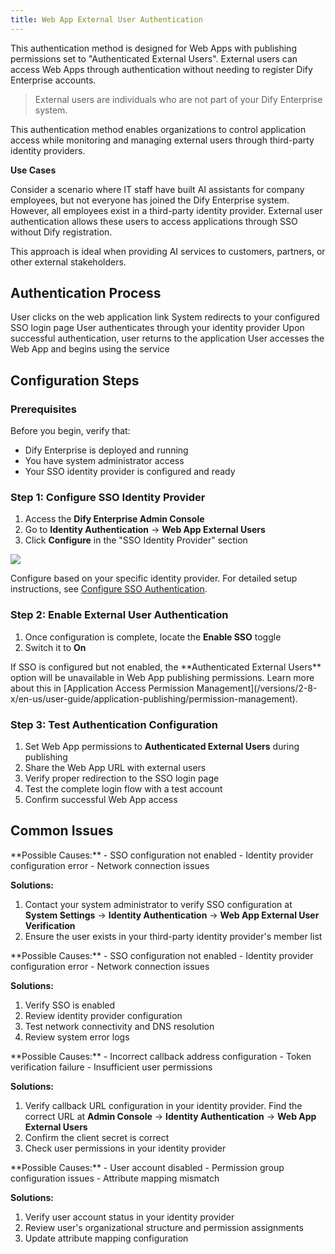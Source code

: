 ```yaml
---
title: Web App External User Authentication
---
```


This authentication method is designed for Web Apps with publishing permissions set to "Authenticated External Users". External users can access Web Apps through authentication without needing to register Dify Enterprise accounts.

> External users are individuals who are not part of your Dify Enterprise system.

This authentication method enables organizations to control application access while monitoring and managing external users through third-party identity providers.

**Use Cases**

Consider a scenario where IT staff have built AI assistants for company employees, but not everyone has joined the Dify Enterprise system. However, all employees exist in a third-party identity provider. External user authentication allows these users to access applications through SSO without Dify registration.

This approach is ideal when providing AI services to customers, partners, or other external stakeholders.

## Authentication Process

<Steps>
  <Step title="User Access">
    User clicks on the web application link
  </Step>
  <Step title="Automatic Redirect">
    System redirects to your configured SSO login page
  </Step>
  <Step title="Identity Verification">
    User authenticates through your identity provider
  </Step>
  <Step title="Authorization Callback">
    Upon successful authentication, user returns to the application
  </Step>
  <Step title="Start Using">
    User accesses the Web App and begins using the service
  </Step>
</Steps>

## Configuration Steps

### Prerequisites

Before you begin, verify that:
- Dify Enterprise is deployed and running
- You have system administrator access
- Your SSO identity provider is configured and ready

### Step 1: Configure SSO Identity Provider

1. Access the **Dify Enterprise Admin Console**
2. Go to **Identity Authentication** → **Web App External Users**
3. Click **Configure** in the "SSO Identity Provider" section

![](https://assets-docs.dify.ai/2025/06/a738885cd51b088a2292742d03b6f271.png)

Configure based on your specific identity provider. For detailed setup instructions, see [Configure SSO Authentication](/en-us/administrator-guide/sso/introduction).

### Step 2: Enable External User Authentication

1. Once configuration is complete, locate the **Enable SSO** toggle
2. Switch it to **On**

<Info>
  If SSO is configured but not enabled, the **Authenticated External Users** option will be unavailable in Web App publishing permissions. Learn more about this in [Application Access Permission Management](/versions/2-8-x/en-us/user-guide/application-publishing/permission-management).
</Info>

### Step 3: Test Authentication Configuration

1. Set Web App permissions to **Authenticated External Users** during publishing
2. Share the Web App URL with external users
3. Verify proper redirection to the SSO login page
4. Test the complete login flow with a test account
5. Confirm successful Web App access

## Common Issues

<Accordion title="Access denied when accessing Web App">
**Possible Causes:**
- SSO configuration not enabled
- Identity provider configuration error
- Network connection issues

**Solutions:**
1. Contact your system administrator to verify SSO configuration at **System Settings** → **Identity Authentication** → **Web App External User Verification**
2. Ensure the user exists in your third-party identity provider's member list
</Accordion>

<Accordion title="Cannot redirect to SSO login page">
**Possible Causes:**
- SSO configuration not enabled
- Identity provider configuration error
- Network connection issues

**Solutions:**
1. Verify SSO is enabled
2. Review identity provider configuration
3. Test network connectivity and DNS resolution
4. Review system error logs
</Accordion>

<Accordion title="Cannot return to Web App after SSO login">
**Possible Causes:**
- Incorrect callback address configuration
- Token verification failure
- Insufficient user permissions

**Solutions:**
1. Verify callback URL configuration in your identity provider. Find the correct URL at **Admin Console** → **Identity Authentication** → **Web App External Users**
2. Confirm the client secret is correct
3. Check user permissions in your identity provider
</Accordion>

<Accordion title="Some users cannot authenticate through SSO">
**Possible Causes:**
- User account disabled
- Permission group configuration issues
- Attribute mapping mismatch

**Solutions:**
1. Verify user account status in your identity provider
2. Review user's organizational structure and permission assignments
3. Update attribute mapping configuration
</Accordion>
